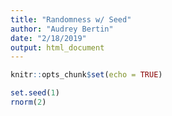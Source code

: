 ```yaml
---
title: "Randomness w/ Seed"
author: "Audrey Bertin"
date: "2/18/2019"
output: html_document
---
```


```r
knitr::opts_chunk$set(echo = TRUE)
```

```r
set.seed(1)
rnorm(2)
```


